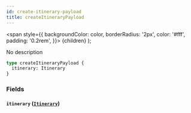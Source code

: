 ```yaml
---
id: create-itinerary-payload
title: createItineraryPayload
---
```


<span
style={{
      backgroundColor: color,
      borderRadius: '2px',
      color: '#fff',
      padding: '0.2rem',
    }}>
{children}
</span>
);

No description

```graphql
type createItineraryPayload {
  itinerary: Itinerary
}
```

### Fields

#### `itinerary` ([`Itinerary`](/v1/objects/itinerary))
